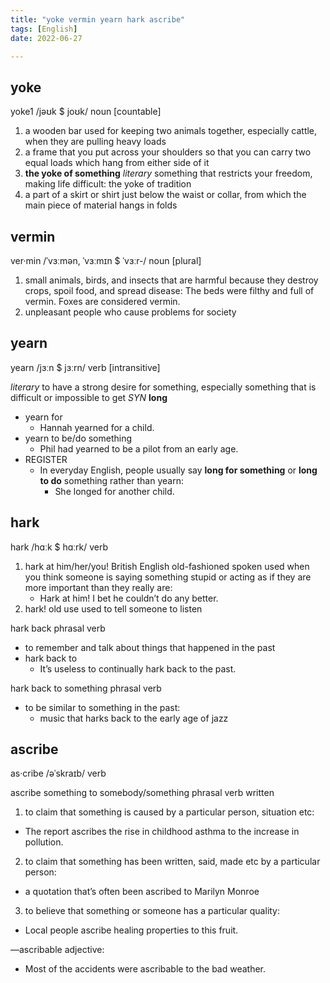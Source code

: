 ```yaml
---
title: "yoke vermin yearn hark ascribe"
tags: [English]
date: 2022-06-27

---
```


## yoke

yoke1 /jəʊk $ joʊk/ noun [countable]

1. a wooden bar used for keeping two animals together, especially cattle, when
   they are pulling heavy loads
2. a frame that you put across your shoulders so that you can carry two equal loads which hang from either side of it
3. **the yoke of something** *literary* something that restricts your freedom, making life difficult:
the yoke of tradition
4. a part of a skirt or shirt just below the waist or collar, from which the main piece of material hangs in folds

## vermin

ver·min /ˈvɜːmən, ˈvɜːmɪn $ ˈvɜːr-/ noun [plural]

1. small animals, birds, and insects that are harmful because they destroy crops, spoil food, and spread disease:
The beds were filthy and full of vermin.
Foxes are considered vermin.
2. unpleasant people who cause problems for society

## yearn

yearn /jɜːn $ jɜːrn/ verb [intransitive]

*literary* to have a strong desire for something, especially something that is
difficult or impossible to get *SYN* **long**

- yearn for
  - Hannah yearned for a child.
- yearn to be/do something
  - Phil had yearned to be a pilot from an early age.
- REGISTER
  - In everyday English, people usually say **long for something** or **long to do** something rather than yearn:
    - She longed for another child.

## hark

hark /hɑːk $ hɑːrk/ verb

1. hark at him/her/you! British English old-fashioned spoken used when you think someone is saying something stupid or acting as if they are more important than they really are:
    - Hark at him! I bet he couldn’t do any better.
2. hark! old use used to tell someone to listen

hark back phrasal verb

- to remember and talk about things that happened in the past
- hark back to
  - It’s useless to continually hark back to the past.

hark back to something phrasal verb

- to be similar to something in the past:
  - music that harks back to the early age of jazz

## ascribe

as·cribe /əˈskraɪb/ verb

ascribe something to somebody/something phrasal verb written

1. to claim that something is caused by a particular person, situation etc:

- The report ascribes the rise in childhood asthma to the increase in
  pollution.

2. to claim that something has been written, said, made etc by a particular
   person:

- a quotation that’s often been ascribed to Marilyn Monroe

3. to believe that something or someone has a particular quality:

- Local people ascribe healing properties to this fruit.

—ascribable adjective:

- Most of the accidents were ascribable to the bad weather.
